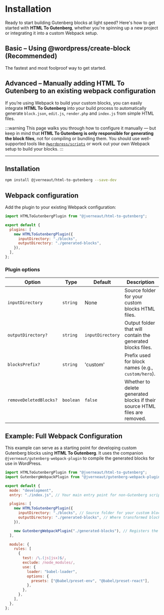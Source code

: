 
# Installation

Ready to start building Gutenberg blocks at light speed? Here's how to get started with **HTML To Gutenberg**, whether you're spinning up a new project or integrating it into a custom Webpack setup.

## Basic – Using @wordpress/create-block (Recommended)

The fastest and most foolproof way to get started.

<QuickStart />

## Advanced – Manually adding HTML To Gutenberg to an existing webpack configuration

If you’re using Webpack to build your custom blocks, you can easily integrate **HTML To Gutenberg** into your build process to automatically generate `block.json`, `edit.js`, `render.php` and `index.js` from simple HTML files.

:::warning
This page walks you through how to configure it manually — but keep in mind that **HTML To Gutenberg is only responsible for generating the block files**, not for compiling or bundling them. You should use well-supported tools like [`@wordpress/scripts`](https://developer.wordpress.org/block-editor/reference-guides/packages/packages-scripts/) or work out your own Webpack setup to build your blocks.
:::

---

## Installation

```bash
npm install @jverneaut/html-to-gutenberg --save-dev
```

## Webpack configuration

Add the plugin to your existing Webpack configuration:

```js title="webpack.config.js"
import HTMLToGutenbergPlugin from "@jverneaut/html-to-gutenberg";

export default {
  plugins: [
    new HTMLToGutenbergPlugin({
      inputDirectory: "./blocks",
      outputDirectory: "./generated-blocks",
    }),
  ],
};
```

### Plugin options

| Option                 | Type      | Default          | Description                                                                |
| ---------------------- | --------- | ---------------- | -------------------------------------------------------------------------- |
| `inputDirectory`       | `string`  | None             | Source folder for your custom blocks HTML files.                           |
| `outputDirectory?`     | `string`  | `inputDirectory` | Output folder that will contain the generated blocks files.                |
| `blocksPrefix?`        | `string`  | 'custom'         | Prefix used for block names (e.g., `custom/hero`).                         |
| `removeDeletedBlocks?` | `boolean` | `false`          | Whether to delete generated blocks if their source HTML files are removed. |

## Example: Full Webpack Configuration

This example can serve as a starting point for developing custom Gutenberg blocks using **HTML To Gutenberg**. It uses the companion `@jverneaut/gutenberg-webpack-plugin` to compile the generated blocks for use in WordPress.

```js title="webpack.config.js"
import HTMLToGutenbergPlugin from "@jverneaut/html-to-gutenberg";
import GutenbergWebpackPlugin from "@jverneaut/gutenberg-webpack-plugin";

export default {
  mode: "development",
  entry: "./index.js", // Your main entry point for non-Gutenberg scripts

  plugins: [
    new HTMLToGutenbergPlugin({
      inputDirectory: "./blocks", // Source folder for your custom blocks HTML
      outputDirectory: "./generated-blocks", // Where transformed blocks will be output
    }),

    new GutenbergWebpackPlugin("./generated-blocks"), // Registers the generated blocks
  ],

  module: {
    rules: [
      {
        test: /\.(js|jsx)$/,
        exclude: /node_modules/,
        use: {
          loader: "babel-loader",
          options: {
            presets: ["@babel/preset-env", "@babel/preset-react"],
          },
        },
      },
    ],
  },
};
```

